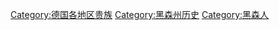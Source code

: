 [[Category:德国各地区贵族|Category:德国各地区贵族]]
[[Category:黑森州历史|Category:黑森州历史]]
[[Category:黑森人|Category:黑森人]]